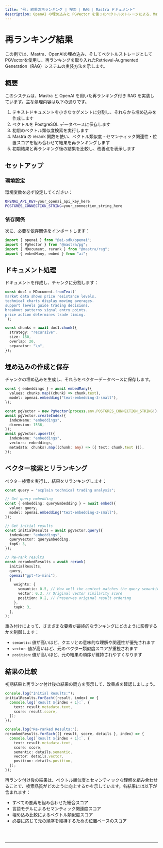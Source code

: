 ```yaml
---
title: "例: 結果の再ランキング | 検索 | RAG | Mastra ドキュメント"
description: OpenAI の埋め込みと PGVector を使ったベクトルストレージによる、Mastra でのセマンティック再ランキング実装例。
---
```



# 再ランキング結果

この例では、Mastra、OpenAIの埋め込み、そしてベクトルストレージとしてPGVectorを使用し、再ランキングを取り入れたRetrieval-Augmented Generation（RAG）システムの実装方法を示します。

## 概要

このシステムは、Mastra と OpenAI を用いた再ランキング付き RAG を実装しています。主な処理内容は以下の通りです。

1. テキストドキュメントを小さなセグメントに分割し、それらから埋め込みを作成します
2. ベクトルを PostgreSQL データベースに保存します
3. 初期のベクトル類似度検索を実行します
4. Mastra の rerank 関数を使い、ベクトル類似度・セマンティック関連性・位置スコアを組み合わせて結果を再ランキングします
5. 初期結果と再ランキング後の結果を比較し、改善点を表示します

## セットアップ

### 環境設定

環境変数を必ず設定してください：

```bash filename=".env"
OPENAI_API_KEY=your_openai_api_key_here
POSTGRES_CONNECTION_STRING=your_connection_string_here
```

### 依存関係

次に、必要な依存関係をインポートします：

```typescript copy showLineNumbers filename="src/index.ts"
import { openai } from "@ai-sdk/openai";
import { PgVector } from "@mastra/pg";
import { MDocument, rerank } from "@mastra/rag";
import { embedMany, embed } from "ai";
```

## ドキュメント処理

ドキュメントを作成し、チャンクに分割します：

```typescript copy showLineNumbers{7} filename="src/index.ts"
const doc1 = MDocument.fromText(`
market data shows price resistance levels.
technical charts display moving averages.
support levels guide trading decisions.
breakout patterns signal entry points.
price action determines trade timing.
`);

const chunks = await doc1.chunk({
  strategy: "recursive",
  size: 150,
  overlap: 20,
  separator: "\n",
});
```

## 埋め込みの作成と保存

チャンクの埋め込みを生成し、それらをベクターデータベースに保存します。

```typescript copy showLineNumbers{36} filename="src/index.ts"
const { embeddings } = await embedMany({
  values: chunks.map((chunk) => chunk.text),
  model: openai.embedding("text-embedding-3-small"),
});

const pgVector = new PgVector(process.env.POSTGRES_CONNECTION_STRING!);
await pgVector.createIndex({
  indexName: "embeddings",
  dimension: 1536,
});
await pgVector.upsert({
  indexName: "embeddings",
  vectors: embeddings,
  metadata: chunks?.map((chunk: any) => ({ text: chunk.text })),
});
```

## ベクター検索とリランキング

ベクター検索を実行し、結果をリランキングします：

```typescript copy showLineNumbers{51} filename="src/index.ts"
const query = "explain technical trading analysis";

// Get query embedding
const { embedding: queryEmbedding } = await embed({
  value: query,
  model: openai.embedding("text-embedding-3-small"),
});

// Get initial results
const initialResults = await pgVector.query({
  indexName: "embeddings",
  queryVector: queryEmbedding,
  topK: 3,
});

// Re-rank results
const rerankedResults = await rerank(
  initialResults,
  query,
  openai("gpt-4o-mini"),
  {
    weights: {
      semantic: 0.5, // How well the content matches the query semantically
      vector: 0.3, // Original vector similarity score
      position: 0.2, // Preserves original result ordering
    },
    topK: 3,
  },
);
```

重み付けによって、さまざまな要素が最終的なランキングにどのように影響するかを制御します：

- `semantic`: 値が高いほど、クエリとの意味的な理解や関連性が優先されます
- `vector`: 値が高いほど、元のベクター類似度スコアが重視されます
- `position`: 値が高いほど、元の結果の順序が維持されやすくなります

## 結果の比較

初期結果と再ランク付け後の結果の両方を表示して、改善点を確認しましょう。

```typescript copy showLineNumbers{72} filename="src/index.ts"
console.log("Initial Results:");
initialResults.forEach((result, index) => {
  console.log(`Result ${index + 1}:`, {
    text: result.metadata.text,
    score: result.score,
  });
});

console.log("Re-ranked Results:");
rerankedResults.forEach(({ result, score, details }, index) => {
  console.log(`Result ${index + 1}:`, {
    text: result.metadata.text,
    score: score,
    semantic: details.semantic,
    vector: details.vector,
    position: details.position,
  });
});
```

再ランク付け後の結果は、ベクトル類似度とセマンティックな理解を組み合わせることで、検索品質がどのように向上するかを示しています。各結果には以下が含まれます：

- すべての要素を組み合わせた総合スコア
- 言語モデルによるセマンティック関連度スコア
- 埋め込み比較によるベクトル類似度スコア
- 必要に応じて元の順序を維持するための位置ベースのスコア

<br />
<br />
<hr className="dark:border-[#404040] border-gray-300" />
<br />
<br />
<GithubLink
  link={
    "https://github.com/mastra-ai/mastra/blob/main/examples/basics/rag/rerank"
  }
/>
